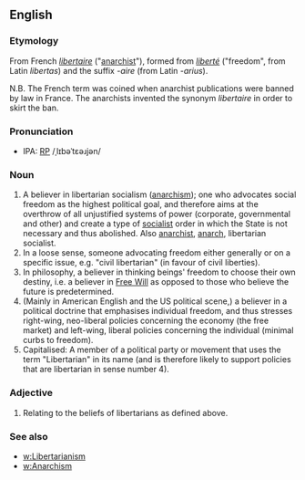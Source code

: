 ==English==
===Etymology===
From French ''[[libertaire]]'' ("[[anarchist]]"), formed from ''[[liberté]]'' ("freedom", from Latin ''libertas'') and the suffix ''-aire'' (from Latin ''-arius'').

N.B. The French term was coined when anarchist publications were banned by law in France.  The anarchists invented the synonym ''libertaire'' in order to skirt the ban.

===Pronunciation===
* IPA: [[Received Pronunciation|RP]] /ˌlɪbəˈtɛəɹjən/

===Noun===
# A believer in libertarian socialism ([[anarchism]]); one who advocates social freedom as the highest political goal, and therefore aims at the overthrow of all unjustified systems of power (corporate, governmental and other) and create a type of [[socialist]] order in which the State is not necessary and thus abolished.  Also [[anarchist]], [[anarch]], libertarian socialist.
# In a loose sense, someone advocating freedom either generally or on a specific issue, e.g. "civil libertarian" (in favour of civil liberties).
# In philosophy, a believer in thinking beings' freedom to choose their own destiny, i.e. a believer in [[Free Will]] as opposed to those who believe the future is predetermined.
# (Mainly in American English and the US political scene,) a believer in a political doctrine that emphasises individual freedom, and thus stresses right-wing, neo-liberal policies concerning  the economy (the free market) and left-wing, liberal policies concerning the individual (minimal curbs to freedom).
# Capitalised: A member of a political party or movement that uses the term "Libertarian" in its name (and is therefore likely to support policies that are libertarian in sense number 4).

===Adjective===
# Relating to the beliefs of libertarians as defined above.

===See also===
* [[w:Libertarianism]]
* [[w:Anarchism]]